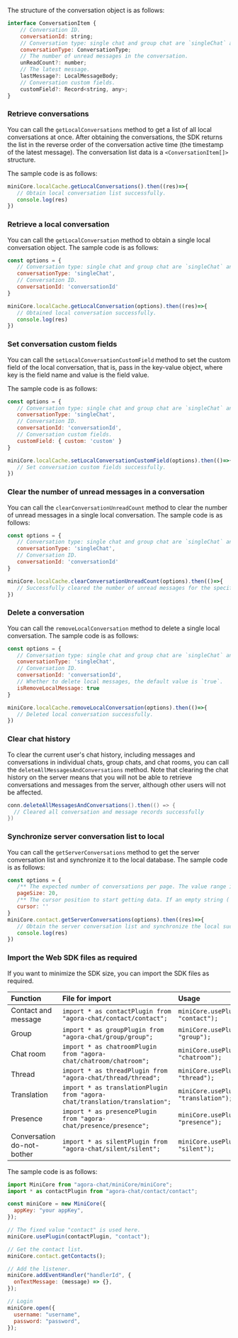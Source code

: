 <PlatformWrapper platform="web">

The structure of the conversation object is as follows:

```javascript
interface ConversationItem {
	// Conversation ID.
	conversationId: string;
	// Conversation type: single chat and group chat are `singleChat` and `groupChat` respectively.
	conversationType: ConversationType;
	// The number of unread messages in the conversation.
	unReadCount?: number;
	// The latest message.
	lastMessage?: LocalMessageBody;
	// Conversation custom fields.
	customField?: Record<string, any>;
}
```

### Retrieve conversations

You can call the `getLocalConversations` method to get a list of all local conversations at once. After obtaining the conversations, the SDK returns the list in the reverse order of the conversation active time (the timestamp of the latest message). The conversation list data is a `<ConversationItem[]>` structure.

The sample code is as follows:

```javascript
miniCore.localCache.getLocalConversations().then((res)=>{
   // Obtain local conversation list successfully.
   console.log(res)
})
```

### Retrieve a local conversation

You can call the `getLocalConversation` method to obtain a single local conversation object. The sample code is as follows:

```javascript
const options = {
   // Conversation type: single chat and group chat are `singleChat` and `groupChat` respectively.
   conversationType: 'singleChat',
   // Conversation ID.
   conversationId: 'conversationId'
}

miniCore.localCache.getLocalConversation(options).then((res)=>{
   // Obtained local conversation successfully.
   console.log(res)
})
```

### Set conversation custom fields

You can call the `setLocalConversationCustomField` method to set the custom field of the local conversation, that is, pass in the key-value object, where key is the field name and value is the field value.

The sample code is as follows:

```javascript
const options = {
   // Conversation type: single chat and group chat are `singleChat` and `groupChat` respectively.
   conversationType: 'singleChat',
   // Conversation ID.
   conversationId: 'conversationId',
   // Conversation custom fields.
   customField: { custom: 'custom' }
}

miniCore.localCache.setLocalConversationCustomField(options).then(()=>{
   // Set conversation custom fields successfully.
})
```

### Clear the number of unread messages in a conversation

You can call the `clearConversationUnreadCount` method to clear the number of unread messages in a single local conversation. The sample code is as follows:


```javascript
const options = {
   // Conversation type: single chat and group chat are `singleChat` and `groupChat` respectively.
   conversationType: 'singleChat',
   // Conversation ID.
   conversationId: 'conversationId'
}

miniCore.localCache.clearConversationUnreadCount(options).then(()=>{
   // Successfully cleared the number of unread messages for the specified conversation.
})
```

### Delete a conversation

You can call the `removeLocalConversation` method to delete a single local conversation. The sample code is as follows:

```javascript
const options = {
   // Conversation type: single chat and group chat are `singleChat` and `groupChat` respectively.
   conversationType: 'singleChat',
   // Conversation ID.
   conversationId: 'conversationId',
   // Whether to delete local messages, the default value is `true`.
   isRemoveLocalMessage: true
}

miniCore.localCache.removeLocalConversation(options).then(()=>{
   // Deleted local conversation successfully.
})
```

### Clear chat history

To clear the current user's chat history, including messages and conversations in individual chats, group chats, and chat rooms, you can call the `deleteAllMessagesAndConversations` method. Note that clearing the chat history on the server means that you will not be able to retrieve conversations and messages from the server, although other users will not be affected.

```java
conn.deleteAllMessagesAndConversations().then(() => {
  // Cleared all conversation and message records successfully
})
```

### Synchronize server conversation list to local

You can call the `getServerConversations` method to get the server conversation list and synchronize it to the local database. The sample code is as follows:

```javascript
const options = {
   /** The expected number of conversations per page. The value range is [1,50], and the default is `20`. */
   pageSize: 20,
   /** The cursor position to start getting data. If an empty string ('') is passed, the SDK starts to obtain the conversations from the latest active conversation. */
   cursor: ''
}
miniCore.contact.getServerConversations(options).then((res)=>{
   // Obtain the server conversation list and synchronize the local successfully.
   console.log(res)
})
```

### Import the Web SDK files as required

If you want to minimize the SDK size, you can import the SDK files as required.

| Function    | File for import       | Usage                     |
| :------------- | :---------------- | :------------------- |
| Contact and message | `import * as contactPlugin from "agora-chat/contact/contact";`             | `miniCore.usePlugin(contactPlugin, "contact");`         |
| Group            | `import * as groupPlugin from "agora-chat/group/group";`                   | `miniCore.usePlugin(groupPlugin, "group");`             |
| Chat room           | `import * as chatroomPlugin from "agora-chat/chatroom/chatroom";`          | `miniCore.usePlugin(chatroomPlugin, "chatroom");`       |
| Thread            | `import * as threadPlugin from "agora-chat/thread/thread";`                | `miniCore.usePlugin(threadPlugin, "thread");`           |
| Translation      | `import * as translationPlugin from "agora-chat/translation/translation";` | `miniCore.usePlugin(translationPlugin, "translation");` |
| Presence    | `import * as presencePlugin from "agora-chat/presence/presence";`          | `miniCore.usePlugin(presencePlugin, "presence");`       |
| Conversation do-not-bother | `import * as silentPlugin from "agora-chat/silent/silent";` | `miniCore.usePlugin(silentPlugin, "silent");` |

The sample code is as follows:

```javascript
import MiniCore from "agora-chat/miniCore/miniCore";
import * as contactPlugin from "agora-chat/contact/contact";

const miniCore = new MiniCore({
  appKey: "your appKey",
});

// The fixed value "contact" is used here.
miniCore.usePlugin(contactPlugin, "contact");

// Get the contact list.
miniCore.contact.getContacts();

// Add the listener.
miniCore.addEventHandler("handlerId", {
  onTextMessage: (message) => {},
});

// Login
miniCore.open({
  username: "username",
  password: "password",
});
```

</PlatformWrapper>
